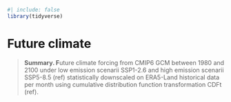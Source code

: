 ```r
#| include: false
library(tidyverse)
```

# Future climate {.unnumbered}

> **Summary. F**uture climate forcing from CMIP6 GCM between 1980 and 2100 under low emission scenarii SSP1-2.6 and high emission scenarii SSP5-8.5 (ref) statistically downscaled on ERA5-Land historical data per month using cumulative distribution function transformation CDFt (ref).
